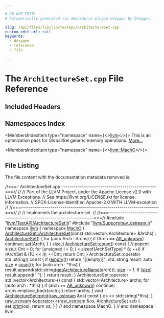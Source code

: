 ```yaml
---

# DO NOT EDIT!
# Automatically generated via docusaurus-plugin-doxygen by Doxygen.

slug: /api/files/lib/lib/textapi/architectureset-cpp
custom_edit_url: null
keywords:
  - doxygen
  - reference
  - file

---
```





# The `ArchitectureSet.cpp` File Reference

<DoxygenPage pluginConfig={pluginConfig}>



## Included Headers

<IncludesList>
<IncludesListItem
  filePath="llvm/TextAPI/ArchitectureSet.h"
  permalink="/docs/api/files/include/include/llvm/include/llvm/textapi/architectureset-h"
  isLocal="true" />
<IncludesListItem
  filePath="llvm/Support/raw_ostream.h"
  permalink="/docs/api/files/include/include/llvm/include/llvm/support/raw-ostream-h"
  isLocal="true" />
</IncludesList>

## Namespaces Index

<MembersIndex>

<MembersIndexItem
  type="namespace"
  name={<><a href="/docs/api/namespaces/llvm">llvm</a></>}>
This is an optimization pass for GlobalISel generic memory operations. <a href="/docs/api/namespaces/llvm/#details">More...</a>
</MembersIndexItem>

<MembersIndexItem
  type="namespace"
  name={<><a href="/docs/api/namespaces/llvm/macho">llvm::MachO</a></>}>
</MembersIndexItem>

</MembersIndex>


## File Listing

The file content with the documentation metadata removed is:

<ProgramListing>

<Link id="l00001" /><CodeLine lineNumber="1"><Highlight kind="comment">//===- ArchitectureSet.cpp ------------------------------------------------===//</Highlight><Highlight kind="normal"></Highlight></CodeLine>
<Link id="l00002" /><CodeLine lineNumber="2"><Highlight kind="normal"></Highlight><Highlight kind="comment">//</Highlight><Highlight kind="normal"></Highlight></CodeLine>
<Link id="l00003" /><CodeLine lineNumber="3"><Highlight kind="normal"></Highlight><Highlight kind="comment">// Part of the LLVM Project, under the Apache License v2.0 with LLVM Exceptions.</Highlight><Highlight kind="normal"></Highlight></CodeLine>
<Link id="l00004" /><CodeLine lineNumber="4"><Highlight kind="normal"></Highlight><Highlight kind="comment">// See https://llvm.org/LICENSE.txt for license information.</Highlight><Highlight kind="normal"></Highlight></CodeLine>
<Link id="l00005" /><CodeLine lineNumber="5"><Highlight kind="normal"></Highlight><Highlight kind="comment">// SPDX-License-Identifier: Apache-2.0 WITH LLVM-exception</Highlight><Highlight kind="normal"></Highlight></CodeLine>
<Link id="l00006" /><CodeLine lineNumber="6"><Highlight kind="normal"></Highlight><Highlight kind="comment">//</Highlight><Highlight kind="normal"></Highlight></CodeLine>
<Link id="l00007" /><CodeLine lineNumber="7"><Highlight kind="normal"></Highlight><Highlight kind="comment">//===----------------------------------------------------------------------===//</Highlight><Highlight kind="normal"></Highlight></CodeLine>
<Link id="l00008" /><CodeLine lineNumber="8"><Highlight kind="normal"></Highlight><Highlight kind="comment">//</Highlight><Highlight kind="normal"></Highlight></CodeLine>
<Link id="l00009" /><CodeLine lineNumber="9"><Highlight kind="normal"></Highlight><Highlight kind="comment">// Implements the architecture set.</Highlight><Highlight kind="normal"></Highlight></CodeLine>
<Link id="l00010" /><CodeLine lineNumber="10"><Highlight kind="normal"></Highlight><Highlight kind="comment">//</Highlight><Highlight kind="normal"></Highlight></CodeLine>
<Link id="l00011" /><CodeLine lineNumber="11"><Highlight kind="normal"></Highlight><Highlight kind="comment">//===----------------------------------------------------------------------===//</Highlight><Highlight kind="normal"></Highlight></CodeLine>
<Link id="l00012" /><CodeLine lineNumber="12"><Highlight kind="normal"></Highlight></CodeLine>
<Link id="l00013" /><CodeLine lineNumber="13"><Highlight kind="normal"></Highlight><Highlight kind="preprocessor">#include &quot;<a href="/docs/api/files/include/include/llvm/include/llvm/textapi/architectureset-h">llvm/TextAPI/ArchitectureSet.h</a>&quot;</Highlight><Highlight kind="normal"></Highlight></CodeLine>
<Link id="l00014" /><CodeLine lineNumber="14"><Highlight kind="normal"></Highlight><Highlight kind="preprocessor">#include &quot;<a href="/docs/api/files/include/include/llvm/include/llvm/support/raw-ostream-h">llvm/Support/raw&#95;ostream.h</a>&quot;</Highlight><Highlight kind="normal"></Highlight></CodeLine>
<Link id="l00015" /><CodeLine lineNumber="15"><Highlight kind="normal"></Highlight></CodeLine>
<Link id="l00016" /><CodeLine lineNumber="16"><Highlight kind="normal"></Highlight><Highlight kind="keyword">namespace </Highlight><Highlight kind="normal"><a href="/docs/api/namespaces/llvm">llvm</a> &#123;</Highlight></CodeLine>
<Link id="l00017" /><CodeLine lineNumber="17"><Highlight kind="normal"></Highlight><Highlight kind="keyword">namespace </Highlight><Highlight kind="normal"><a href="/docs/api/namespaces/llvm/macho">MachO</a> &#123;</Highlight></CodeLine>
<Link id="l00018" /><CodeLine lineNumber="18"><Highlight kind="normal"></Highlight></CodeLine>
<Link id="l00019" /><CodeLine lineNumber="19" lineLink="/docs/api/classes/llvm/macho/architectureset/#ac6fff93011d31d541bee7ea83db26f9e"><Highlight kind="normal"><a href="/docs/api/classes/llvm/macho/architectureset/#a6bb196e09fe072c4bdc34adfc63b42bd">ArchitectureSet::ArchitectureSet</a>(</Highlight><Highlight kind="keyword">const</Highlight><Highlight kind="normal"> std::vector&lt;Architecture&gt; &amp;Archs)</Highlight></CodeLine>
<Link id="l00020" /><CodeLine lineNumber="20"><Highlight kind="normal">    : <a href="/docs/api/classes/llvm/macho/architectureset/#a6bb196e09fe072c4bdc34adfc63b42bd">ArchitectureSet</a>() &#123;</Highlight></CodeLine>
<Link id="l00021" /><CodeLine lineNumber="21"><Highlight kind="normal">  </Highlight><Highlight kind="keywordflow">for</Highlight><Highlight kind="normal"> (</Highlight><Highlight kind="keyword">auto</Highlight><Highlight kind="normal"> Arch : Archs) &#123;</Highlight></CodeLine>
<Link id="l00022" /><CodeLine lineNumber="22"><Highlight kind="normal">    </Highlight><Highlight kind="keywordflow">if</Highlight><Highlight kind="normal"> (Arch == <a href="/docs/api/namespaces/llvm/macho/#a70477e3fc02b7dbfd59604af47d88397a3a18faffa4e9a399fd8bb06731321c83">AK&#95;unknown</a>)</Highlight></CodeLine>
<Link id="l00023" /><CodeLine lineNumber="23"><Highlight kind="normal">      </Highlight><Highlight kind="keywordflow">continue</Highlight><Highlight kind="normal">;</Highlight></CodeLine>
<Link id="l00024" /><CodeLine lineNumber="24"><Highlight kind="normal">    <a href="/docs/api/classes/llvm/macho/architectureset/#a90c084869398bd78ffcc075d52f0efc5">set</a>(Arch);</Highlight></CodeLine>
<Link id="l00025" /><CodeLine lineNumber="25"><Highlight kind="normal">  &#125;</Highlight></CodeLine>
<Link id="l00026" /><CodeLine lineNumber="26"><Highlight kind="normal">&#125;</Highlight></CodeLine>
<Link id="l00027" /><CodeLine lineNumber="27"><Highlight kind="normal"></Highlight></CodeLine>
<Link id="l00028" /><CodeLine lineNumber="28" lineLink="/docs/api/classes/llvm/macho/architectureset/#abee887b22c8f99f36a1e5c246b6ff8c8"><Highlight kind="normal"></Highlight><Highlight kind="keywordtype">size&#95;t</Highlight><Highlight kind="normal"> <a href="/docs/api/classes/llvm/macho/architectureset/#abee887b22c8f99f36a1e5c246b6ff8c8">ArchitectureSet::count</a>()</Highlight><Highlight kind="keyword"> const </Highlight><Highlight kind="normal">&#123;</Highlight></CodeLine>
<Link id="l00029" /><CodeLine lineNumber="29"><Highlight kind="normal">  </Highlight><Highlight kind="comment">// popcnt</Highlight><Highlight kind="normal"></Highlight></CodeLine>
<Link id="l00030" /><CodeLine lineNumber="30"><Highlight kind="normal">  </Highlight><Highlight kind="keywordtype">size&#95;t</Highlight><Highlight kind="normal"> Cnt = 0;</Highlight></CodeLine>
<Link id="l00031" /><CodeLine lineNumber="31"><Highlight kind="normal">  </Highlight><Highlight kind="keywordflow">for</Highlight><Highlight kind="normal"> (</Highlight><Highlight kind="keywordtype">unsigned</Highlight><Highlight kind="normal"> i = 0; i &lt; </Highlight><Highlight kind="keyword">sizeof</Highlight><Highlight kind="normal">(ArchSetType) &#42; 8; ++i)</Highlight></CodeLine>
<Link id="l00032" /><CodeLine lineNumber="32"><Highlight kind="normal">    </Highlight><Highlight kind="keywordflow">if</Highlight><Highlight kind="normal"> (ArchSet &amp; (1U &lt;&lt; i))</Highlight></CodeLine>
<Link id="l00033" /><CodeLine lineNumber="33"><Highlight kind="normal">      ++Cnt;</Highlight></CodeLine>
<Link id="l00034" /><CodeLine lineNumber="34"><Highlight kind="normal">  </Highlight><Highlight kind="keywordflow">return</Highlight><Highlight kind="normal"> Cnt;</Highlight></CodeLine>
<Link id="l00035" /><CodeLine lineNumber="35"><Highlight kind="normal">&#125;</Highlight></CodeLine>
<Link id="l00036" /><CodeLine lineNumber="36"><Highlight kind="normal"></Highlight></CodeLine>
<Link id="l00037" /><CodeLine lineNumber="37" lineLink="/docs/api/classes/llvm/macho/architectureset/#aad0d7b6967bcc3abaf68ce92592ae4a6"><Highlight kind="normal">ArchitectureSet::operator std::string()</Highlight><Highlight kind="keyword"> const </Highlight><Highlight kind="normal">&#123;</Highlight></CodeLine>
<Link id="l00038" /><CodeLine lineNumber="38"><Highlight kind="normal">  </Highlight><Highlight kind="keywordflow">if</Highlight><Highlight kind="normal"> (<a href="/docs/api/classes/llvm/macho/architectureset/#aee1b8038a612cd0e8aa65b3e9f5999da">empty</a>())</Highlight></CodeLine>
<Link id="l00039" /><CodeLine lineNumber="39"><Highlight kind="normal">    </Highlight><Highlight kind="keywordflow">return</Highlight><Highlight kind="normal"> </Highlight><Highlight kind="stringliteral">&quot;&#91;(empty)&#93;&quot;</Highlight><Highlight kind="normal">;</Highlight></CodeLine>
<Link id="l00040" /><CodeLine lineNumber="40"><Highlight kind="normal"></Highlight></CodeLine>
<Link id="l00041" /><CodeLine lineNumber="41"><Highlight kind="normal">  std::string result;</Highlight></CodeLine>
<Link id="l00042" /><CodeLine lineNumber="42"><Highlight kind="normal">  </Highlight><Highlight kind="keyword">auto</Highlight><Highlight kind="normal"> <a href="/docs/api/namespaces/llvm/#a10f3d955592ae2bc745f57e5b48ae115">size</a> = <a href="/docs/api/namespaces/llvm/#ab1772fd431decccb7926d484ea223db7">count</a>();</Highlight></CodeLine>
<Link id="l00043" /><CodeLine lineNumber="43"><Highlight kind="normal">  </Highlight><Highlight kind="keywordflow">for</Highlight><Highlight kind="normal"> (</Highlight><Highlight kind="keyword">auto</Highlight><Highlight kind="normal"> arch : &#42;</Highlight><Highlight kind="keyword">this</Highlight><Highlight kind="normal">) &#123;</Highlight></CodeLine>
<Link id="l00044" /><CodeLine lineNumber="44"><Highlight kind="normal">    result.append(std::string(<a href="/docs/api/namespaces/llvm/macho/#a2a0395d53f0485827bc5782c0b64a4e8">getArchitectureName</a>(arch)));</Highlight></CodeLine>
<Link id="l00045" /><CodeLine lineNumber="45"><Highlight kind="normal">    <a href="/docs/api/namespaces/llvm/#a10f3d955592ae2bc745f57e5b48ae115">size</a> -= 1;</Highlight></CodeLine>
<Link id="l00046" /><CodeLine lineNumber="46"><Highlight kind="normal">    </Highlight><Highlight kind="keywordflow">if</Highlight><Highlight kind="normal"> (<a href="/docs/api/namespaces/llvm/#a10f3d955592ae2bc745f57e5b48ae115">size</a>)</Highlight></CodeLine>
<Link id="l00047" /><CodeLine lineNumber="47"><Highlight kind="normal">      result.append(</Highlight><Highlight kind="stringliteral">&quot; &quot;</Highlight><Highlight kind="normal">);</Highlight></CodeLine>
<Link id="l00048" /><CodeLine lineNumber="48"><Highlight kind="normal">  &#125;</Highlight></CodeLine>
<Link id="l00049" /><CodeLine lineNumber="49"><Highlight kind="normal">  </Highlight><Highlight kind="keywordflow">return</Highlight><Highlight kind="normal"> result;</Highlight></CodeLine>
<Link id="l00050" /><CodeLine lineNumber="50"><Highlight kind="normal">&#125;</Highlight></CodeLine>
<Link id="l00051" /><CodeLine lineNumber="51"><Highlight kind="normal"></Highlight></CodeLine>
<Link id="l00052" /><CodeLine lineNumber="52" lineLink="/docs/api/classes/llvm/macho/architectureset/#a7f2c541a506e6b0cf801e7d1103d5d6a"><Highlight kind="normal">ArchitectureSet::operator std::vector&lt;Architecture&gt;()</Highlight><Highlight kind="keyword"> const </Highlight><Highlight kind="normal">&#123;</Highlight></CodeLine>
<Link id="l00053" /><CodeLine lineNumber="53"><Highlight kind="normal">  std::vector&lt;Architecture&gt; archs;</Highlight></CodeLine>
<Link id="l00054" /><CodeLine lineNumber="54"><Highlight kind="normal">  </Highlight><Highlight kind="keywordflow">for</Highlight><Highlight kind="normal"> (</Highlight><Highlight kind="keyword">auto</Highlight><Highlight kind="normal"> arch : &#42;</Highlight><Highlight kind="keyword">this</Highlight><Highlight kind="normal">) &#123;</Highlight></CodeLine>
<Link id="l00055" /><CodeLine lineNumber="55"><Highlight kind="normal">    </Highlight><Highlight kind="keywordflow">if</Highlight><Highlight kind="normal"> (arch == <a href="/docs/api/namespaces/llvm/macho/#a70477e3fc02b7dbfd59604af47d88397a3a18faffa4e9a399fd8bb06731321c83">AK&#95;unknown</a>)</Highlight></CodeLine>
<Link id="l00056" /><CodeLine lineNumber="56"><Highlight kind="normal">      </Highlight><Highlight kind="keywordflow">continue</Highlight><Highlight kind="normal">;</Highlight></CodeLine>
<Link id="l00057" /><CodeLine lineNumber="57"><Highlight kind="normal">    archs.emplace&#95;back(arch);</Highlight></CodeLine>
<Link id="l00058" /><CodeLine lineNumber="58"><Highlight kind="normal">  &#125;</Highlight></CodeLine>
<Link id="l00059" /><CodeLine lineNumber="59"><Highlight kind="normal">  </Highlight><Highlight kind="keywordflow">return</Highlight><Highlight kind="normal"> archs;</Highlight></CodeLine>
<Link id="l00060" /><CodeLine lineNumber="60"><Highlight kind="normal">&#125;</Highlight></CodeLine>
<Link id="l00061" /><CodeLine lineNumber="61"><Highlight kind="normal"></Highlight></CodeLine>
<Link id="l00062" /><CodeLine lineNumber="62" lineLink="/docs/api/classes/llvm/macho/architectureset/#ae4ed73aeb19e39514c17dc1b28bad982"><Highlight kind="normal"></Highlight><Highlight kind="keywordtype">void</Highlight><Highlight kind="normal"> <a href="/docs/api/classes/llvm/macho/architectureset/#ae4ed73aeb19e39514c17dc1b28bad982">ArchitectureSet::print</a>(<a href="/docs/api/classes/llvm/raw-ostream">raw&#95;ostream</a> &amp;os)</Highlight><Highlight kind="keyword"> const </Highlight><Highlight kind="normal">&#123; os &lt;&lt; std::string(&#42;</Highlight><Highlight kind="keyword">this</Highlight><Highlight kind="normal">); &#125;</Highlight></CodeLine>
<Link id="l00063" /><CodeLine lineNumber="63"><Highlight kind="normal"></Highlight></CodeLine>
<Link id="l00064" /><CodeLine lineNumber="64" lineLink="/docs/api/namespaces/llvm/macho/#ae8c8b2312cafa12606d53f5748ff0396"><Highlight kind="normal"><a href="/docs/api/classes/llvm/raw-ostream">raw&#95;ostream</a> &amp;<a href="/docs/api/namespaces/llvm/macho/#ac1a67dc2ed4b20506236a3f656c1b506">operator&lt;&lt;</a>(<a href="/docs/api/classes/llvm/raw-ostream">raw&#95;ostream</a> &amp;os, <a href="/docs/api/classes/llvm/macho/architectureset">ArchitectureSet</a> set) &#123;</Highlight></CodeLine>
<Link id="l00065" /><CodeLine lineNumber="65"><Highlight kind="normal">  set.<a href="/docs/api/classes/llvm/macho/architectureset/#ae4ed73aeb19e39514c17dc1b28bad982">print</a>(os);</Highlight></CodeLine>
<Link id="l00066" /><CodeLine lineNumber="66"><Highlight kind="normal">  </Highlight><Highlight kind="keywordflow">return</Highlight><Highlight kind="normal"> os;</Highlight></CodeLine>
<Link id="l00067" /><CodeLine lineNumber="67"><Highlight kind="normal">&#125;</Highlight></CodeLine>
<Link id="l00068" /><CodeLine lineNumber="68"><Highlight kind="normal"></Highlight></CodeLine>
<Link id="l00069" /><CodeLine lineNumber="69"><Highlight kind="normal">&#125; </Highlight><Highlight kind="comment">// end namespace MachO.</Highlight><Highlight kind="normal"></Highlight></CodeLine>
<Link id="l00070" /><CodeLine lineNumber="70"><Highlight kind="normal">&#125; </Highlight><Highlight kind="comment">// end namespace llvm.</Highlight><Highlight kind="normal"></Highlight></CodeLine>

</ProgramListing>

</DoxygenPage>
